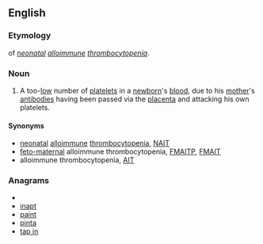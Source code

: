 {{wikipedia|neonatal alloimmune thrombocytopenia}}
==English==
===Etymology===
{{abbreviation|English}} of ''[[neonatal]] [[alloimmune]] [[thrombocytopenia]]''.
===Noun===
{{en-noun|-}}
#{{pathology}} A too-[[low]] number of [[platelets]] in a [[newborn]]'s [[blood]], due to his [[mother]]'s [[antibody|antibodies]] having been passed via the [[placenta]] and attacking his own platelets.
====Synonyms====
*[[neonatal]] [[alloimmune]] [[thrombocytopenia]], [[NAIT]]
*[[feto-maternal]] alloimmune thrombocytopenia, [[FMAITP]], [[FMAIT]]
*alloimmune thrombocytopenia, [[AIT]]

===Anagrams===
* {{alphagram|ainpt}}
* [[inapt#English|inapt]]
* [[paint#English|paint]]
* [[pinta#English|pinta]]
* [[tap in#English|tap in]]